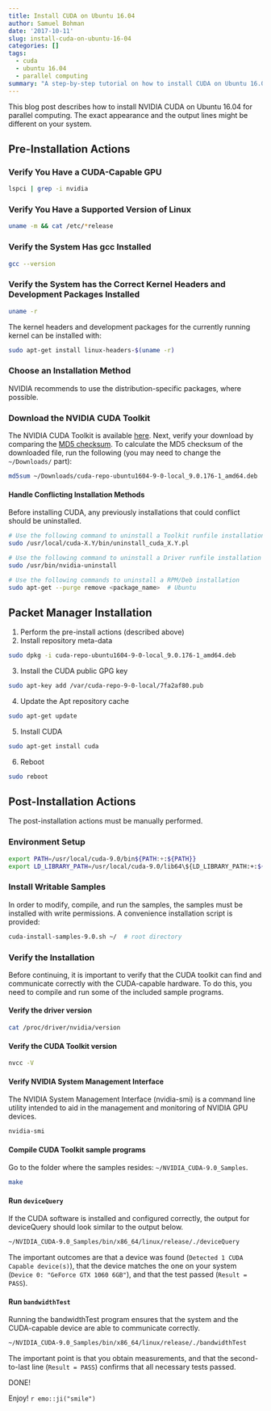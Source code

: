 ```yaml
---
title: Install CUDA on Ubuntu 16.04
author: Samuel Bohman
date: '2017-10-11'
slug: install-cuda-on-ubuntu-16-04
categories: []
tags:
  - cuda
  - ubuntu 16.04
  - parallel computing
summary: "A step-by-step tutorial on how to install CUDA on Ubuntu 16.04."
---
```


This blog post describes how to install NVIDIA CUDA on Ubuntu 16.04 for parallel computing. The exact appearance and the output lines might be different on your system. 

## Pre-Installation Actions

### Verify You Have a CUDA-Capable GPU

```bash
lspci | grep -i nvidia
```

### Verify You Have a Supported Version of Linux

```bash
uname -m && cat /etc/*release
```

### Verify the System Has gcc Installed

```bash
gcc --version
```

### Verify the System has the Correct Kernel Headers and Development Packages Installed

```bash
uname -r
```

The kernel headers and development packages for the currently running kernel can be installed with:

```bash
sudo apt-get install linux-headers-$(uname -r)
```

### Choose an Installation Method

NVIDIA recommends to use the distribution-specific packages, where possible.

### Download the NVIDIA CUDA Toolkit

The NVIDIA CUDA Toolkit is available [here](http://developer.nvidia.com/cuda-downloads). Next, verify your download by comparing the [MD5 checksum](http://developer.download.nvidia.com/compute/cuda/9.0/Prod/docs/sidebar/md5sum.txt). To calculate the MD5 checksum of the downloaded file, run the following (you may need to change the `~/Downloads/` part):

```bash
md5sum ~/Downloads/cuda-repo-ubuntu1604-9-0-local_9.0.176-1_amd64.deb
```

#### Handle Conflicting Installation Methods

Before installing CUDA, any previously installations that could conflict should be uninstalled.

```bash
# Use the following command to uninstall a Toolkit runfile installation
sudo /usr/local/cuda-X.Y/bin/uninstall_cuda_X.Y.pl

# Use the following command to uninstall a Driver runfile installation
sudo /usr/bin/nvidia-uninstall

# Use the following commands to uninstall a RPM/Deb installation
sudo apt-get --purge remove <package_name>  # Ubuntu
```

## Packet Manager Installation 

1. Perform the pre-install actions (described above)
2. Install repository meta-data

```bash
sudo dpkg -i cuda-repo-ubuntu1604-9-0-local_9.0.176-1_amd64.deb
```

3. Install the CUDA public GPG key

```bash
sudo apt-key add /var/cuda-repo-9-0-local/7fa2af80.pub
```

4. Update the Apt repository cache

```bash
sudo apt-get update
```

5. Install CUDA

```bash
sudo apt-get install cuda
```

6. Reboot

```bash
sudo reboot
```


## Post-Installation Actions

The post-installation actions must be manually performed. 

### Environment Setup

```bash
export PATH=/usr/local/cuda-9.0/bin${PATH:+:${PATH}}
export LD_LIBRARY_PATH=/usr/local/cuda-9.0/lib64\${LD_LIBRARY_PATH:+:${LD_LIBRARY_PATH}}
```

### Install Writable Samples

In order to modify, compile, and run the samples, the samples must be installed with write permissions. A convenience installation script is provided:

```bash
cuda-install-samples-9.0.sh ~/  # root directory 
```

### Verify the Installation

Before continuing, it is important to verify that the CUDA toolkit can find and communicate correctly with the CUDA-capable hardware. To do this, you need to compile and run some of the included sample programs.

#### Verify the driver version

```bash
cat /proc/driver/nvidia/version
```

#### Verify the CUDA Toolkit version

```bash
nvcc -V
```

#### Verify NVIDIA System Management Interface

The NVIDIA System Management Interface (nvidia-smi) is a command line utility intended to aid in the management and monitoring of NVIDIA GPU devices. 

```bash
nvidia-smi
```

#### Compile CUDA Toolkit sample programs  

Go to the folder where the samples resides: `~/NVIDIA_CUDA-9.0_Samples`. 

```bash
make
```

#### Run `deviceQuery`  

If the CUDA software is installed and configured correctly, the output for deviceQuery should look similar to the output below. 

```bash
~/NVIDIA_CUDA-9.0_Samples/bin/x86_64/linux/release/./deviceQuery
```

The important outcomes are that a device was found (`Detected 1 CUDA Capable device(s)`), that the device matches the one on your system (`Device 0: "GeForce GTX 1060 6GB"`), and that the test passed (`Result = PASS`).

#### Run `bandwidthTest`  

Running the bandwidthTest program ensures that the system and the CUDA-capable device are able to communicate correctly. 

```bash
~/NVIDIA_CUDA-9.0_Samples/bin/x86_64/linux/release/./bandwidthTest
```

The important point is that you obtain measurements, and that the second-to-last line (`Result = PASS`) confirms that all necessary tests passed. 

DONE!  

Enjoy! `r emo::ji("smile")`  

